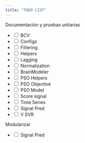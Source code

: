 ```yaml
---
title: "TODO LIST"
---
```

Documentación y pruebas unitarias

- <input type="checkbox" unchecked> BCV </input>
- <input type="checkbox" unchecked> Configs </input>
- <input type="checkbox" unchecked> Filtering </input>
- <input type="checkbox" unchecked> Helpers </input>
- <input type="checkbox" unchecked> Lagging </input>
- <input type="checkbox" unchecked> Normalization </input>
- <input type="checkbox" unchecked> BrainModeler </input>
- <input type="checkbox" unchecked> PSO Helpers </input>
- <input type="checkbox" unchecked> PSO Objective </input>
- <input type="checkbox" unchecked> PSO Model </input>
- <input type="checkbox" unchecked> Score signal </input>
- <input type="checkbox" unchecked> Time Series </input>
- <input type="checkbox" unchecked> Signal Pred </input>
- <input type="checkbox" unchecked> V SVR </input>

Modularizar

- <input type="checkbox" unchecked> Signal Pred </input>